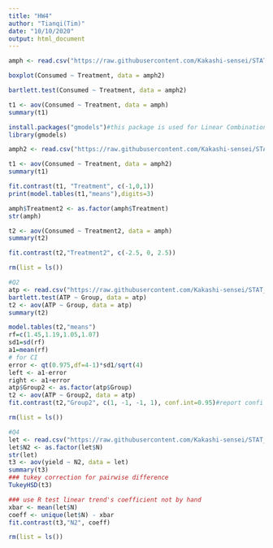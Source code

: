```yaml
---
title: "HW4"
author: "Tianqi(Tim)"
date: "10/10/2020"
output: html_document
---
```


```r
amph <- read.csv("https://raw.githubusercontent.com/Kakashi-sensei/STAT_587_2020_fall_Assignment4/main/amphetamine.csv", header=TRUE)

boxplot(Consumed ~ Treatment, data = amph2)

bartlett.test(Consumed ~ Treatment, data = amph2)

t1 <- aov(Consumed ~ Treatment, data = amph)
summary(t1)

install.packages("gmodels")#this package is used for Linear Combinations and Linear Trend
library(gmodels)

amph2 <- read.csv("https://raw.githubusercontent.com/Kakashi-sensei/STAT_587_2020_fall_Assignment4/main/amphetamine2.csv", header=TRUE)

t1 <- aov(Consumed ~ Treatment, data = amph2)
summary(t1)

fit.contrast(t1, "Treatment", c(-1,0,1))
print(model.tables(t1,"means"),digits=3)

amph$Treatment2 <- as.factor(amph$Treatment) 
str(amph)

t2 <- aov(Consumed ~ Treatment2, data = amph)
summary(t2)

fit.contrast(t2,"Treatment2", c(-2.5, 0, 2.5))

rm(list = ls())

#Q2
atp <- read.csv("https://raw.githubusercontent.com/Kakashi-sensei/STAT_587_2020_fall_Assignment4/main/atp.csv", header=TRUE)
bartlett.test(ATP ~ Group, data = atp)
t2 <- aov(ATP ~ Group, data = atp)
summary(t2)

model.tables(t2,"means")
rf=c(1.45,1.19,1.05,1.07)
sd1=sd(rf)
a1=mean(rf)
# for CI
error <- qt(0.975,df=4-1)*sd1/sqrt(4)
left <- a1-error
right <- a1+error
atp$Group2 <- as.factor(atp$Group)
t2 <- aov(ATP ~ Group2, data = atp)
fit.contrast(t2,"Group2", c(1, -1, -1, 1), conf.int=0.95)#report confi int

rm(list = ls())

#Q4
let <- read.csv("https://raw.githubusercontent.com/Kakashi-sensei/STAT_587_2020_fall_Assignment4/main/lettuce.csv", header=TRUE)
let$N2 <- as.factor(let$N)
str(let)
t3 <- aov(yield ~ N2, data = let)
summary(t3)
### tukey correction for pairwise difference
TukeyHSD(t3)

### use R test linear trend's coefficient not by hand 
xbar <- mean(let$N)
coeff <- unique(let$N) - xbar
fit.contrast(t3,"N2", coeff)

rm(list = ls())

```

